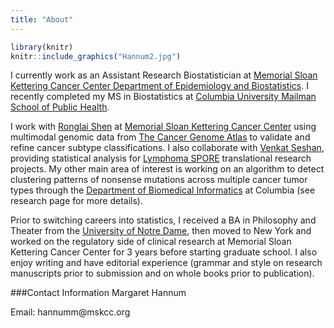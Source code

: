 ```yaml
---
title: "About"
---
```





```r
library(knitr)
knitr::include_graphics("Hannum2.jpg")
```

I currently work as an Assistant Research Biostatistician at [Memorial Sloan Kettering Cancer Center Department of Epidemiology and Biostatistics](https://www.mskcc.org/departments/epidemiology-biostatistics). I recently completed my MS in Biostatistics at [Columbia University Mailman School of Public Health](https://www.mailman.columbia.edu/). 

I work with [Ronglai Shen](https://www.mskcc.org/profile/ronglai-shen) at [Memorial Sloan Kettering Cancer Center](https://www.mskcc.org/) using multimodal genomic data from [The Cancer Genome Atlas](https://cancergenome.nih.gov/) to validate and refine cancer subtype classifications. I also collaborate with [Venkat Seshan](https://www.mskcc.org/profile/venkatraman-seshan), providing statistical analysis for [Lymphoma SPORE](https://www.mskcc.org/research-programs/specialized-program-research-excellence-spore-lymphoma) translational research projects. My other main area of interest is working on an algorithm to detect clustering patterns of nonsense mutations across multiple cancer tumor types through the [Department of Biomedical Informatics](https://www.dbmi.columbia.edu/) at Columbia (see research page for more details). 

Prior to switching careers into statistics, I received a BA in Philosophy and Theater from the [University of Notre Dame](https://www.nd.edu/), then moved to New York and worked on the regulatory side of clinical research at Memorial Sloan Kettering Cancer Center for 3 years before starting graduate school. I also enjoy writing and have editorial experience (grammar and style on research manuscripts prior to submission and on whole books prior to publication). 

###Contact Information
Margaret Hannum

Email: hannumm@mskcc.org